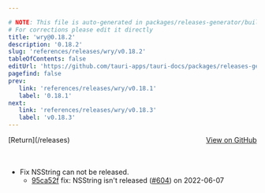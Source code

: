 ```yaml
---

# NOTE: This file is auto-generated in packages/releases-generator/build.ts
# For corrections please edit it directly
title: 'wry@0.18.2'
description: '0.18.2'
slug: 'references/releases/wry/v0.18.2'
tableOfContents: false
editUrl: 'https://github.com/tauri-apps/tauri-docs/packages/releases-generator/build.ts'
pagefind: false
prev:
   link: 'references/releases/wry/v0.18.1'
   label: '0.18.1'
next:
   link: 'references/releases/wry/v0.18.3'
   label: 'v0.18.3'
---
```


<div style="margin-bottom:3rem; display: flex; justify-content: space-between; align-items: center"><span>[Return](/releases)</span><span><a href="https://github.com/tauri-apps/wry/releases/tag/wry-v0.18.2">View on GitHub</a></span></div>

- Fix NSString can not be released.
  - [95ca52f](https://github.com/tauri-apps/wry/commit/95ca52f5d8ca86b64f8587a0f96cf0fb7dc22125) fix: NSString isn&#39;t released ([#604](https://github.com/tauri-apps/wry/pull/604)) on 2022-06-07

